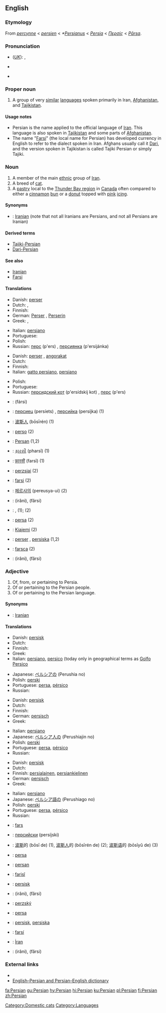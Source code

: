 {{interwiktionary|code=fa}}
{{wikibooks|Persian}}
{{wikipedia}}
{{see|persian}}
==English==

===Etymology===
From {{ME.}} ''[[percynne]]'' < {{MF.}} ''[[persien]]'' < {{L.}} ''*[[Persianus]]'' < {{L.}} ''[[Persia]]'' < {{AGr.}} ''[[Περσίς]]'' < {{OP.}} ''[[Pārsa]]''.

===Pronunciation===
* (''[[Received Pronunciation|UK]]''): {{IPA|ˈpɜː.ʒən}}, {{SAMPA|/"pɜ:.Z@n/}}
* {{i-c|US}} {{IPA|ˈpɝːʒən}}
* {{rhymes|ɜː(r)ʒən}}
{{rfp}}

===Proper noun===
{{en-proper noun}}

# A group of very [[similar]] [[language]]s spoken primarily in Iran, [[Afghanistan]], and [[Tajikistan]].

====Usage notes====
* Persian is the name applied to the official language of [[Iran]]. This language is also spoken in [[Tajikistan]] and some parts of [[Afghanistan]].
* The name "[[Farsi]]" (the local name for Persian) has developed currency in English to refer to the dialect spoken in Iran. Afghans usually call it [[Dari]], and the version spoken in Tajikistan is called Tajiki Persian or simply Tajiki.

===Noun===
{{en-noun}}

# A member of the main [[ethnic]] group of [[Iran]].
# A breed of [[cat]].
# A [[pastry]] local to the [[w:Thunder_Bay%2C_Ontario|Thunder Bay region]] in [[Canada]] often compared to either a [[cinnamon]] [[bun]] or a [[donut]] topped with [[pink]] [[icing]].

====Synonyms====
* {{italbrac|member of the people}}: [[Iranian]] (note that not all Iranians are Persians, and not all Persians are Iranian)

====Derived terms====
* [[Tajiki-Persian]]
* [[Dari-Persian]]

====See also====
* [[Iranian]]
* [[Farsi]]

====Translations====
{{trans-top|member of ethnic group}}
* Danish: [[perser]] {{c}}
* Dutch: {{t-|nl|Pers|m}}, {{t|nl|Perzische|f}}
* Finnish: {{t-|fi|farsi}}
* German: [[Perser]] {{m}}, [[Perserin]] {{f}}
* Greek: {{t-|el|Πέρσης|m|tr=Pérsis|sc=Grek}}, {{t-|el|Περσίδα|f|tr=Persída|sc=Grek}}
{{trans-mid}}
* Italian: [[persiano]]
* Portuguese: {{t+|pt|persa|m|f}}
* Polish: {{t-|pl|Pers|m}}
* Russian: [[перс]] (p'ers) {{m}}, [[персиянка]] (p'ersijánka) {{f}}
{{trans-bottom}}

{{Persian-Farsi}}

{{trans-top|breed of cat}}
* Danish: [[perser]] {{c}}, [[angorakat]] {{c}}
* Dutch: {{t+|nl|pers|m}}
* Finnish: {{t+|fi|persialainen}}
* Italian: [[gatto persiano]], [[persiano]]
{{trans-mid}}
* Polish: {{t-|pl|pers}} {{m}}
* Portuguese: {{t+|pt|persa|m|f}}
* Russian: [[персидский кот]] (p'ersídskij kot) {{m}}, [[перс]] (p'ers) {{m}}
{{trans-bottom}}

{{trans-top}}
{{trans-mid}}
{{trans-bottom}}

{{checktrans-top}}
* {{ttbc|Arabic}}: {{ARchar|[[فارسي]]}} (fársi)
* {{ttbc|Bulgarian}}: [[персиец]] (persíets) {{m}}, [[персийка]] (persíjka) {{f}} (1)
* {{ttbc|Chinese}}: [[波斯人]] (bōsīrén) (1)
* {{ttbc|Esperanto}}: [[perso]] (2)
* {{ttbc|French}}: [[Persan]] {{m}} (1,2)
* {{ttbc|Gujarati}}: [[ફારસી]] (pharsī) (1)
* {{ttbc|Hindi}}: [[फ़ारसी]] (farsī) (1)
* {{ttbc|Hungarian}}: [[perzsiai]] (2)
* {{ttbc|Indonesian}}: [[farsi]] (2)
{{trans-mid}}
* {{ttbc|Korean}}: [[페르샤의]] (pereusya-ui) (2)
* {{ttbc|Persian}}: {{FAchar|[[ایرانی]]}} (irâni), {{FAchar|[[فارسی]]}} (fârsi)
* {{ttbc|Slovak}}: {{t-|sk|peržan|m}}, {{t|sk|peržanka|f}} (1); {{t|sk|peržština|f}} (2)
* {{ttbc|Spanish}}: [[persa]] {{m|f}} (2)
* {{ttbc|Swahili}}: [[Kiajemi]] (2)
* {{ttbc|Swedish}}: [[perser]] {{m}} {{p}}, [[persiska]] {{f}} (1,2)
* {{ttbc|Turkish}}: [[farsça]] (2)
* {{ttbc|Urdu}}: {{FAchar|[[ایرانی]]}} (irâni), {{FAchar|[[فارسی]]}} (fârsi)
{{trans-bottom}}

===Adjective===
{{en-adj}}

# Of, from, or pertaining to Persia.
# Of or pertaining to the Persian people.
# Of or pertaining to the Persian language.

====Synonyms====
* {{italbrac|of the people}}: [[Iranian]]

====Translations====
{{trans-top|from or pertaining to Persia}}
* Danish: [[persisk]]
* Dutch: {{t|nl|Perzisch}}
* Finnish: {{t+|fi|persialainen}}
* Greek: {{t+|el|περσικός|m|tr=persikós|sc=Grek}}
* Italian: [[persiano]], [[persico]] (today only in geographical terms as [[Golfo Persico]] 
{{trans-mid}}
* Japanese: [[ペルシア]]の (Perushia no)
* Polish: [[perski]] {{m}}
* Portuguese: [[persa]], [[pérsico]]
* Russian: {{t+|ru|персидский|alt=перси́дский|tr=persídskij|sc=Cyrl}}
{{trans-bottom}}

{{trans-top|pertaining to the Persian people}}
* Danish: [[persisk]]
* Dutch: {{t|nl|Perzisch}}
* Finnish: {{t+|fi|persialainen}}
* German: [[persisch]]
* Greek: {{t+|el|περσικός|m|tr=persikós|sc=Grek}}
{{trans-mid}}
* Italian: [[persiano]]
* Japanese: [[ペルシア人]]の (Perushiajin no)
* Polish: [[perski]]
* Portuguese: [[persa]], [[pérsico]]
* Russian: {{t+|ru|персидский|alt=перси́дский|tr=persídskij|sc=Cyrl}}
{{trans-bottom}}

{{trans-top|pertaining to the Persian language}}
* Danish: [[persisk]]
* Dutch: {{t|nl|Perzisch}}
* Finnish: [[persialainen]], [[persia|persian]][[kielinen]]
* German: [[persisch]]
* Greek: {{t+|el|περσικός|m|tr=persikós|sc=Grek}}
{{trans-mid}}
*Italian: [[persiano]]
* Japanese: [[ペルシア語]]の (Perushiago no)
* Polish: [[perski]] {{m}}
* Portuguese: [[persa]], [[pérsico]]
* Russian: {{t+|ru|персидский|alt=перси́дский|tr=persídskij|sc=Cyrl}}
{{trans-bottom}}

{{checktrans-top}}
* {{ttbc|Azeri}}: [[fars]]
* {{ttbc|Bulgarian}}: [[персийски]] (persíjski) {{mp}}
* {{ttbc|Chinese}}: [[波斯]]的 (bōsī de) (1), [[波斯人]]的 (bōsīrén de) (2); [[波斯语]]的 (bōsīyǔ de) (3)
* {{ttbc|Esperanto}}: [[persa]]
* {{ttbc|French}}: [[persan]]
* {{ttbc|Kurdish}}: [[farisî]]
* {{ttbc|Norwegian}}: [[persisk]]
{{trans-mid}}
* {{ttbc|Persian}}: {{FAchar|[[ایرانی]]}} (irâni), {{FAchar|[[فارسی]]}} (fârsi)
* {{ttbc|Slovak}}: [[perzský]]
* {{ttbc|Spanish}}: [[persa]]
* {{ttbc|Swedish}}: [[persisk]], [[persiska]]
* {{ttbc|Tatar}}: [[farsí]]
* {{ttbc|Turkish}}: [[İran]]
* {{ttbc|Urdu}}: {{URchar|[[ایرانی]]}} (irâni), {{URchar|[[فارسی]]}} (fârsi)
{{trans-bottom}}

===External links===
* {{ethnologue|code=pes}}
* [http://www.aryanpour.com/ English–Persian and Persian–English dictionary]

[[Category:Domestic cats]]
[[Category:Languages]]

[[fa:Persian]]
[[gu:Persian]]
[[hy:Persian]]
[[hi:Persian]]
[[ku:Persian]]
[[pl:Persian]]
[[fi:Persian]]
[[zh:Persian]]